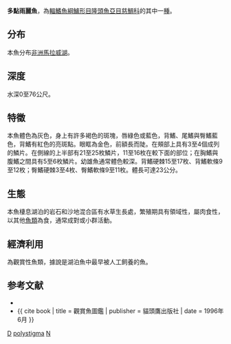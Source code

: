{{Speciesbox
| genus = Nimbochromis
| species = polystigma
| image = Polystigma.jpg
| status = LC
| status_system = iucn3.1
| authority = {{le|查爾斯·塔特·里根|Charles Tate Regan|Regan}}, 1922
| synonyms = *''Cyrtocara maculimanus''<br /><small>Regan, 1922</small>
*''Cyrtocara pardalis''<br /><small>Trewavas, 1935</small>
*''Cyrtocara polystigma''<br /><small>Regan, 1922</small>
*''Haplochromis maculimanus''<br /><small>Regan, 1922</small>
*''Haplochromis pardalis''<br /><small>Trewavas, 1935</small>
*''Haplochromis polistigma''<br /><small>Regan, 1922</small>
*''Haplochromis polystigma''<br /><small>Regan, 1922</small>
*''Nimbochromis maculimanus''<br /><small>Regan, 1922</small>
*''Nimbochromis pardalis''<br /><small>Trewavas, 1935</small>
*''Nimbochromis polystigma''<br /><small>Regan, 1922</small>
}}

'''多點雨麗魚'''，為[[輻鰭魚綱|輻鰭魚綱]][[鱸形目|鱸形目]][[隆頭魚亞目|隆頭魚亞目]][[慈鯛科|慈鯛科]]的其中一[[種|種]]。

==分布==
本魚分布[[非洲|非洲]][[馬拉威湖|馬拉威湖]]。

==深度==
水深0至76公尺。

==特徵==
本魚體色為灰色，身上有許多褐色的斑塊，唇綠色或藍色，背鰭、尾鰭與臀鰭藍色，背鰭有紅色的亮斑點。眼眶為金色，前額長而陡。在頰部上具有3至4個成列的鱗片。在側線的上半部有21至25枚鱗片，11至16枚在較下面的部位；在胸鰭與腹鰭之間具有5至6枚鱗片。幼雄魚通常體色較深。背鰭硬棘15至17枚、背鰭軟條9至12枚；臀鰭硬棘3至4枚、臀鰭軟條9至11枚。體長可達23公分。

==生態==
本魚棲息湖泊的岩石和沙地混合區有水草生長處，繁殖期具有領域性，屬肉食性，以其他[[魚類|魚類]]為食，通常成對或小群活動。

==經濟利用==
為觀賞性魚類，據說是湖泊魚中最早被人工飼養的魚。

==参考文献==
*{{FishBase_species|genus=Nimbochromis|species=polystigma|year=2011|month=12}}
*{{ cite book | title = 觀賞魚圖鑑 | publisher = 貓頭鷹出版社 | date = 1996年6月 }}
{{Taxonbar}}

[[Category:觀賞魚|D]]
[[Category:雨麗魚屬|polystigma]]
[[Category:1922年描述的魚類|N]]